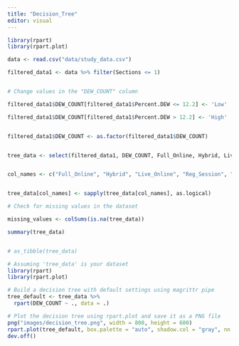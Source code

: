 ```yaml
---
title: "Decision_Tree"
editor: visual
---
```


```r

library(rpart)
library(rpart.plot)

data <- read.csv("data/study_data.csv")

filtered_data1 <- data %>% filter(Sections <= 1)


# Change values in the "DEW_COUNT" column

filtered_data1$DEW_COUNT[filtered_data1$Percent.DEW <= 12.2] <- 'Low'

filtered_data1$DEW_COUNT[filtered_data1$Percent.DEW > 12.2] <- 'High'


filtered_data1$DEW_COUNT <- as.factor(filtered_data1$DEW_COUNT)


tree_data <- select(filtered_data1, DEW_COUNT, Full_Online, Hybrid, Live_Online, Reg_Session, Monday,         Tuesday, Wednesday, Thursday, Friday, Saturday,              Sunday, Early_Morning, Mid_Morning, Early_Afternoon, Mid_Afternoon, Evening, Asynchronous  )


col_names <- c("Full_Online", "Hybrid", "Live_Online", "Reg_Session", "Monday",         "Tuesday", "Wednesday", "Thursday", "Friday", "Saturday",              "Sunday", "Early_Morning", "Mid_Morning", "Early_Afternoon", "Mid_Afternoon", "Evening", "Asynchronous" )


tree_data[col_names] <- sapply(tree_data[col_names], as.logical)

# Check for missing values in the dataset

missing_values <- colSums(is.na(tree_data))

summary(tree_data)


# as_tibble(tree_data)

# Assuming 'tree_data' is your dataset
library(rpart)
library(rpart.plot)

# Build a decision tree with default settings using magrittr pipe
tree_default <- tree_data %>%
  rpart(DEW_COUNT ~ ., data = .)

# Plot the decision tree using rpart.plot and save it as a PNG file
png("images/decision_tree.png", width = 800, height = 600)
rpart.plot(tree_default, box.palette = "auto", shadow.col = "gray", nn = TRUE)
dev.off()
```

